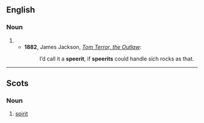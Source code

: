==English==

===Noun===
{{en-noun}}

# {{eye dialect|lang=en|spirit}}
#* '''1882''', James Jackson, ''[http://www.gutenberg.org/files/55258/55258-h/55258-h.htm Tom Terror, the Outlaw]'':
#*: I’d call it a '''speerit''', if '''speerits''' could handle sich rocks as that.

----

==Scots==

===Noun===
{{sco-noun}}

# [[spirit]]